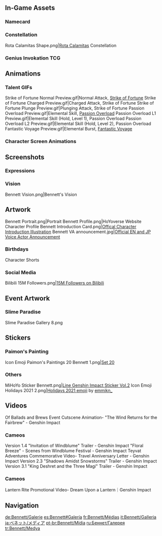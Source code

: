 {{CharacterTabs}}
{{TOC limit}}
==In-Game Assets==
{{Assets}}

===Namecard===
{{Assets/Namecard|Recognition|Bennett}}

===Constellation===
<gallery>Rota Calamitas Shape.png|[[Rota Calamitas]] Constellation</gallery>

===Genius Invokation TCG===
{{Main|Genius Invokation TCG}}
{{Genius Invokation TCG Cards by Featured Gallery}}

==Animations==
===Talent GIFs===
<gallery>
Strike of Fortune Normal Preview.gif|Normal Attack, [[Strike of Fortune]]
Strike of Fortune Charged Preview.gif|Charged Attack, Strike of Fortune
Strike of Fortune Plunge Preview.gif|Plunging Attack, Strike of Fortune
Passion Overload Preview.gif|Elemental Skill, [[Passion Overload]]
Passion Overload L1 Preview.gif|Elemental Skill (Hold, Level 1), Passion Overload
Passion Overload L2 Preview.gif|Elemental Skill (Hold, Level 2), Passion Overload
Fantastic Voyage Preview.gif|Elemental Burst, [[Fantastic Voyage]]
</gallery>

===Character Screen Animations===
{{Preview/CharacterAnimations}}

==Screenshots==
===Expressions===
{{Character Expression|Bennett|Default|Happy|Confident}}

===Vision===
<gallery>Bennett Vision.png|Bennett's Vision</gallery>

==Artwork==
<gallery>
Bennett Portrait.png|Portrait
Bennett Profile.png|HoYoverse Website Character Profile
Bennett Introduction Card.png|[https://twitter.com/GenshinImpact/status/1238332365270745089 Offical Character Introduction Illustration]
Bennett VA announcement.jpg|[https://twitter.com/GenshinImpact/status/1324682945882443776 Official EN and JP Voice Actor Announcement]
</gallery>

===Birthdays===
{{Files by Character Gallery|Bennett Birthday Artwork|character = Bennett|not1=Character Shorts|not2=Taking Pictures and Recounting Good Times Images}}

;Character Shorts
{{Files by Character Gallery|Bennett Birthday Artwork|character = Bennett|not1=Character Birthday Artwork|not2=Taking Pictures and Recounting Good Times Images}}
<!--
;Taking Pictures and Recounting Good Times
{{Main|Taking Pictures and Recounting Good Times/Story/Bennett}}
{{Files by Character Gallery|Bennett Birthday Artwork|character = Bennett|not1=Character Shorts|not2=Character Birthday Artwork}}

===Holidays===
{{Files by Character Gallery|Holiday Artwork}}
-->

===Social Media===
<gallery>
Bilibili 15M Followers.png|[https://t.bilibili.com/741613781310767302 15M Followers on Bilibili]<!--2022-12-20-->
</gallery>

==Event Artwork==
===Slime Paradise===
{{Main|Slime Paradise}}
<gallery>
Slime Paradise Gallery 8.png
</gallery>
<!--
==Comics==
===Character Shorts===
{{Files by Character Gallery|Character Shorts|character = Bennett|not1=Bennett Birthday Artwork}}
-->
==Stickers==
===Paimon's Painting===
{{Main|Paimon's Paintings}}
<gallery>
Icon Emoji Paimon's Paintings 20 Bennett 1.png|[[Paimon's Paintings#Set 20|Set 20]]
</gallery>

===Others===
<gallery>
MiHoYo Sticker Bennett.png|[https://store.line.me/stickershop/product/14369332/en Line Genshin Impact Sticker Vol.2]
Icon Emoji Holidays 2021 2.png|[https://twitter.com/Paimon2theMoon/status/1474595131353407488 Holidays 2021 emoji] by [https://twitter.com/emmikn_ emmikn_]<!-- 2021-12-25 -->
</gallery>

==Videos==
<gallery>
Of Ballads and Brews Event Cutscene Animation- "The Wind Returns for the Fairbrew" - Genshin Impact
</gallery>

===Cameos===
<gallery>
Version 1.4 "Invitation of Windblume" Trailer - Genshin Impact
"Floral Breeze" - Scenes from Windblume Festival - Genshin Impact
Teyvat Adventures Commemorative Video- Travel Anniversary Letter - Genshin Impact
Version 2.3 "Shadows Amidst Snowstorms" Trailer - Genshin Impact
Version 3.1 "King Deshret and the Three Magi" Trailer - Genshin Impact
</gallery>

===Cameos===
<gallery>
Lantern Rite Promotional Video- Dream Upon a Lantern｜Genshin Impact
</gallery>

<!--
==References==
{{Reflist}}
-->
==Navigation==
{{Character Navbox|link type=media}}

[[de:Bennett/Galerie]]
[[es:Bennett#Galería]]
[[fr:Bennett/Médias]]
[[it:Bennett/Galleria]]
[[ja:ベネット/メディア]]
[[pt-br:Bennett/Mídia]]
[[ru:Беннет/Галерея]]
[[tr:Bennett/Medya]]